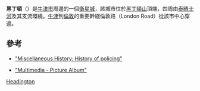 {{refimprove|time=2011-07-01T01:15:19+00:00}}
{{Infobox UK place
|中文名= 黑丁頓
|official_name= Headington
|static_image= [[Image:Oxford_shark.jpg|240px]]
|static_image_caption= [[黑丁頓鯊魚|黑丁頓鯊魚]]
|os_grid_reference= SP5407
|latitude= 51.765
|longitude= -1.212
|population= 
|population_ref= 
|civil_parish= unparished
|shire_district= [[牛津|牛津]]
|shire_county= [[牛津郡|牛津郡]]
|country= 英格蘭
|region= 英格蘭東南
|post_town= [[牛津市|牛津市]]
|postcode_area= OX
|postcode_district= OX3
|dial_code= 01865
|constituency_westminster= [[東牛津_(英國國會選區)|東牛津]]
|website= [http://www.headington.org.uk/ www.headington.org.uk]
|list of places：UK*England*Oxfordshire
}}
'''黑丁頓'''（{{lang-en|Headington}}）是[[牛津市|牛津市]]周邊的一個[[衛星城|衛星城]]，該城市位於[[黑丁頓山|黑丁頓山]]頂端，四周由[[泰晤士河|泰晤士河]]及其支流環繞。[[牛津|牛津]]到[[倫敦|倫敦]]的重要幹綫倫敦路（London Road）從該市中心穿過。

==參考==
*[http://www.headington.org.uk/history/misc/police.htm "Miscellaneous History: History of policing"]{{Wayback|url=http://www.headington.org.uk/history/misc/police.htm |date=20110625190110 }}

*[http://cslewis.drzeus.net/multimedia/ "Multimedia - Picture Album"]{{Wayback|url=http://cslewis.drzeus.net/multimedia/ |date=20110527054913 }}

{{UK-geo-stub}}

{{牛津市}}

[[Category:牛津郡村庄|Headington]]